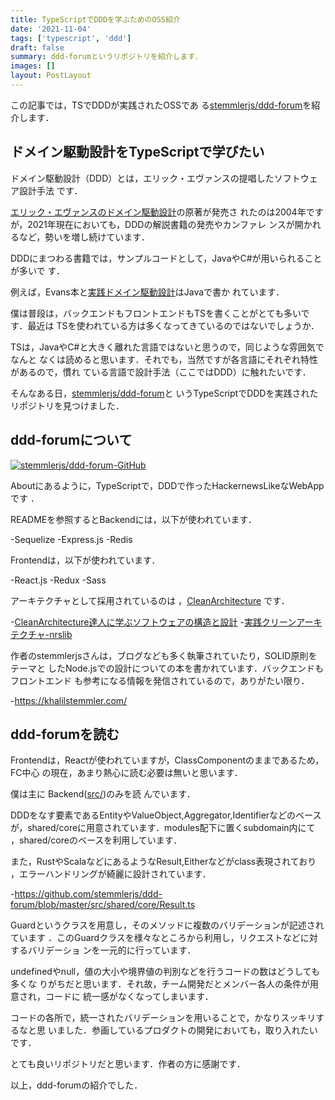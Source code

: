 ```yaml
---
title: TypeScriptでDDDを学ぶためのOSS紹介
date: '2021-11-04'
tags: ['typescript', 'ddd']
draft: false
summary: ddd-forumというリポジトリを紹介します．
images: []
layout: PostLayout
---
```


この記事では，TSでDDDが実践されたOSSであ
る[stemmlerjs/ddd-forum](https://github.com/stemmlerjs/ddd-forum)を紹介します．

## ドメイン駆動設計をTypeScriptで学びたい

ドメイン駆動設計（DDD）とは，エリック・エヴァンスの提唱したソフトウェア設計手法
です．

[エリック・エヴァンスのドメイン駆動設計](https://amzn.to/2OXmUeV)の原著が発売さ
れたのは2004年ですが，2021年現在においても，DDDの解説書籍の発売やカンファレ
ンスが開かれるなど，勢いを増し続けています．

DDDにまつわる書籍では，サンプルコードとして，JavaやC#が用いられることが多いで
す．

例えば，Evans本と[実践ドメイン駆動設計](https://amzn.to/3agF3vS)はJavaで書か
れています．

僕は普段は，バックエンドもフロントエンドもTSを書くことがとても多いです．最近は
TSを使われている方は多くなってきているのではないでしょうか．

TSは，JavaやC#と大きく離れた言語ではないと思うので，同じような雰囲気でなんと
なくは読めると思います．それでも，当然ですが各言語にそれぞれ特性があるので，慣れ
ている言語で設計手法（ここではDDD）に触れたいです．

そんなある日，[stemmlerjs/ddd-forum](https://github.com/stemmlerjs/ddd-forum)と
いうTypeScriptでDDDを実践されたリポジトリを見つけました．

## ddd-forumについて

[![stemmlerjs/ddd-forum-GitHub](https://gh-card.dev/repos/stemmlerjs/ddd-forum.svg)](https://github.com/stemmlerjs/ddd-forum)

Aboutにあるように，TypeScriptで，DDDで作ったHackernewsLikeなWebAppです
．

READMEを参照するとBackendには，以下が使われています．

-Sequelize
-Express.js
-Redis

Frontendは，以下が使われています．

-React.js
-Redux
-Sass

アーキテクチャとして採用されているのは
，[CleanArchitecture](https://blog.cleancoder.com/uncle-bob/2012/08/13/the-clean-architecture.html)
です．

-[CleanArchitecture達人に学ぶソフトウェアの構造と設計](https://amzn.to/3C78uw4)
-[実践クリーンアーキテクチャ-nrslib](https://nrslib.com/clean-architecture/)

作者のstemmlerjsさんは，ブログなども多く執筆されていたり，SOLID原則をテーマと
したNode.jsでの設計についての本を書かれています．バックエンドもフロントエンド
も参考になる情報を発信されているので，ありがたい限り．

-https://khalilstemmler.com/

## ddd-forumを読む

Frontendは，Reactが使われていますが，ClassComponentのままであるため，FC中心
の現在，あまり熱心に読む必要は無いと思います．

僕は主に
Backend([src/](https://github.com/stemmlerjs/ddd-forum/tree/master/src))のみを読
んでいます．

DDDをなす要素であるEntityやValueObject,Aggregator,Identifierなどのベース
が，shared/coreに用意されています．modules配下に置くsubdomain内にて
，shared/coreのベースを利用しています．

また，RustやScalaなどにあるようなResult,Eitherなどがclass表現されており
，エラーハンドリングが綺麗に設計されています．

-https://github.com/stemmlerjs/ddd-forum/blob/master/src/shared/core/Result.ts

Guardというクラスを用意し，そのメソッドに複数のバリデーションが記述されています
．このGuardクラスを様々なところから利用し，リクエストなどに対するバリデーショ
ンを一元的に行っています．

undefinedやnull，値の大小や境界値の判別などを行うコードの数はどうしても多くな
りがちだと思います．それ故，チーム開発だとメンバー各人の条件が用意され，コードに
統一感がなくなってしまいます．

コードの各所で，統一されたバリデーションを用いることで，かなりスッキリするなと思
いました．参画しているプロダクトの開発においても，取り入れたいです．

とても良いリポジトリだと思います．作者の方に感謝です．

以上，ddd-forumの紹介でした．
